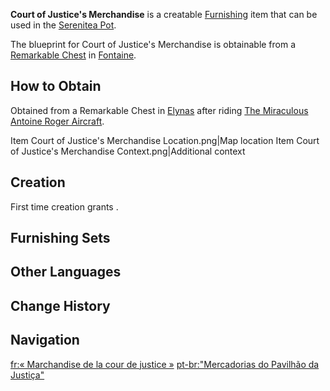 {{Furnishing Infobox
|id             = 370807
|image          = Item Court of Justice's Merchandise.png
|category       = Building
|subcategory    = Fontaine-Style
|quality        = 4
|adeptal_energy = 90
|load           = 510
|reduced_load   = 365
|description    = A two-story building with a semi-open counter. The first floor is used for fast-moving consumer goods with short shelf-life and high volume, where freshness is key, such as fresh fruits and vegetables. The second floor is reserved for the storage of packaged and bottled goods. A cargo lift operated by [[clockwork meka]] is installed between the floors to achieve highly efficient usage of the building's space while maintaining the store's operational efficiency, so customers never have to wait too long at the counter to purchase high-quality goods. [[Damoville Purveyor]] took advantage of the operational efficiency brought about by this type of building to gradually improve their reputation, ultimately becoming one of the most famous department stores in [[Fontaine]].
|blueprint      = Remarkable Chest
}}
'''Court of Justice's Merchandise''' is a creatable [[Furnishing]] item that can be used in the [[Serenitea Pot]].

The blueprint for Court of Justice's Merchandise is obtainable from a [[Remarkable Chest]] in [[Fontaine]].

==How to Obtain==
Obtained from a Remarkable Chest in [[Elynas]] after riding [[The Miraculous Antoine Roger Aircraft]].
<gallery>
Item Court of Justice's Merchandise Location.png|Map location
Item Court of Justice's Merchandise Context.png|Additional context
</gallery>

==Creation==
First time creation grants {{Item|Trust|24|x=90}}.
{{Recipe
|type = Creation
|time = 14h
|Cypress Wood = 8
|White Iron Chunk = 10
|sort = Cypress Wood;White Iron Chunk
}}

==Furnishing Sets==
{{Craft Usage|type=Furnishing Set}}

==Other Languages==
{{Other Languages
|en      = Court of Justice's Merchandise
|zhs     = 「正义之廷的百货」
|zhs_rm  = 
|zht     = 「正義之廷的百貨」
|zht_rm  = 
|zh_tl   = 
|ja      = 「正義の都の百貨」
|ja_rm   = "Seigi no Miyako no Hyakka"
|ja_tl   = 
|ko      = 「정의의 성의 잡화」
|ko_rm   = 
|ko_tl   = "Miscellaneous Goods of the Castle of Justice"
|es      = Mercancías de la corte de la justicia
|es_tl   = Merchandise of the Court of Justice
|fr      = «&nbsp;Marchandise de la cour de justice&nbsp;»
|fr_tl   = "Court of Justice's Merchandise"
|ru      = «Товары Дворца справедливости»
|ru_tl   = "Court of Justice's Merchandise"
|th      = "ร้านค้าแห่งศาลเที่ยงธรรม"
|th_rm   = 
|th_tl   = 
|vi      = Bách Hóa Của Sảnh Chính Nghĩa
|vi_tl   = 
|de      = „Waren der gerechten Vorsehung“
|de_tl   = "Merchandise of Just Providence"
|id      = "Barang Keseharian Pengadilan Hukum"
|id_tl   = "Court of Law's Daily Goods"
|pt      = "Mercadorias do Pavilhão da Justiça"
|pt_tl   = 
|tr      = Adalet Sarayı Çarşısı
|tr_tl   = 
|it      = Emporio della Corte di Giustizia
|it_tl   = Emporium of the Court of Justice
}}

==Change History==
{{Change History|4.0}}

==Navigation==
{{Furnishing Navbox|exterior}}

[[fr:« Marchandise de la cour de justice »]]
[[pt-br:"Mercadorias do Pavilhão da Justiça"]]